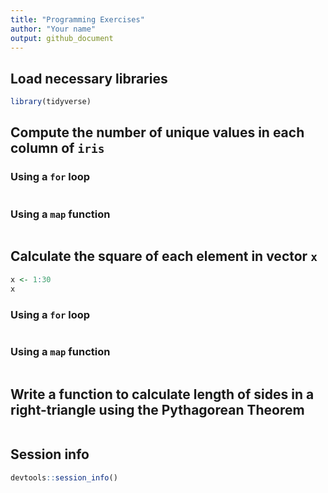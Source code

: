 ```yaml
---
title: "Programming Exercises"
author: "Your name"
output: github_document
---
```


## Load necessary libraries

```r
library(tidyverse)
```

## Compute the number of unique values in each column of `iris`

### Using a `for` loop

```r

```

### Using a `map` function

```r

```

## Calculate the square of each element in vector `x`

```r
x <- 1:30
x
```

### Using a `for` loop

```r

```

### Using a `map` function

```r

```

## Write a function to calculate length of sides in a right-triangle using the Pythagorean Theorem

```r

```

## Session info

```r
devtools::session_info()
```


